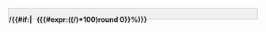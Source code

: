<div style="border-style: solid; border-width: 1px; border-color: #c0c0c0; background-color: #f0f0f0 ;width: {{{width|400}}}px; height: 1.5em;"><div style="position: absolute; background-color:{{#if:{{both|{{{4|}}}|{{{5|}}}}}
    |rgb({{#expr:255*{{{3|255}}}}},{{#expr:255*{{{4|0}}}}},{{#expr:255*{{{5|0}}}}})
    |{{{hex|{{{3|#CCCCCC}}}}}} }}; width: {{#expr:floor({{{width|400}}}*{{{1|{{#expr:{{{width|400}}}/2}}}}}/{{{2|{{{width|400}}}}}})}}px; height: 1.5em;"></div><div style="position: absolute; font-weight: bold; width: {{{width|400}}}px; height: 1.5em; text-align: center; z-index: 10;">{{formatnum:{{{1|50}}}}}/{{formatnum:{{{2|100}}}}}{{#if:{{{per|}}}|&nbsp;&nbsp;&nbsp;({{#expr:(({{{1|50}}}/{{{2|100}}})*100)round 0}}%)}}</div></div><noinclude>
{{Documentation}}
</noinclude>